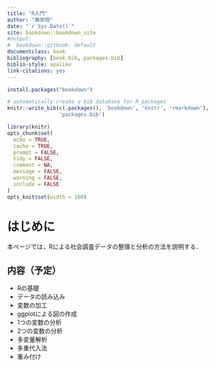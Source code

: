 ```yaml
--- 
title: "R入門"
author: "藤原翔"
date: "`r Sys.Date()`"
site: bookdown::bookdown_site
#output:
#  bookdown::gitbook: default
documentclass: book
bibliography: [book.bib, packages.bib]
biblio-style: apalike
link-citations: yes
---
```



```r
install.packages("bookdown")
```

```r
# automatically create a bib database for R packages
knitr::write_bib(c(.packages(), 'bookdown', 'knitr', 'rmarkdown'),
                 'packages.bib')
```


```r
library(knitr)
opts_chunk$set(
  echo = TRUE,
  cache = TRUE,
  prompt = FALSE,
  tidy = FALSE,
  comment = NA,
  message = FALSE,
  warning = FALSE,
  include = FALSE
)
opts_knit$set(width = 100)
```


# はじめに

本ページでは，Rによる社会調査データの整理と分析の方法を説明する．

## 内容（予定）
- Rの基礎
- データの読み込み
- 変数の加工
- ggplotによる図の作成
- 1つの変数の分析
- 2つの変数の分析
- 多変量解析
- 多重代入法
- 重み付け


